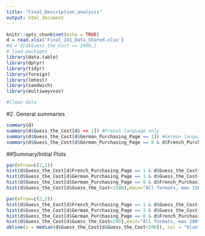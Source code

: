 ---
title: "Final_Description_analysis"
output: html_document
---

```{r setup, include=FALSE}
knitr::opts_chunk$set(echo = TRUE)
d = read.xlsx('Final_241_Data_Shared.xlsx')
#d = d[d$Guess_the_Cost <= 2000,]
# load packages 
library(data.table)
library(dplyr)
library(tidyr)
library(foreign)
library(lmtest)
library(sandwich)
library(multiwayvcov)
```

```{r}
#Clean data
```


#2. General summaries
```{r}
summary(d)
summary(d$Guess_the_Cost[d$ == 1]) #French language only
summary(d$Guess_the_Cost[d$German_Purchasing_Page == 1]) #German language only
summary(d$Guess_the_Cost[d$German_Purchasing_Page == 0 & d$French_Purchasing_Page == 0]) #English language only

```

##Summary/Initial Plots
```{r}
par(mfrow=c(2,2))
hist(d$Guess_the_Cost[d$French_Purchasing_Page == 1 & d$Guess_the_Cost<1500],main = "French format, max 1500", xlab= "Guessed cost", breaks=50)
hist(d$Guess_the_Cost[d$German_Purchasing_Page == 1 & d$Guess_the_Cost<1500],main = "German format, max 1500",xlab= "Guessed cost", breaks=50)
hist(d$Guess_the_Cost[d$German_Purchasing_Page == 0 & d$French_Purchasing_Page == 0 & d$Guess_the_Cost<1500],xlab= "Guessed cost",main = "English format, max 1500",breaks=50)
hist(d$Guess_the_Cost[d$Guess_the_Cost<1500],main="All formats, max 1500",breaks=100,xlab= "Guessed cost",)
```

```{r}
par(mfrow=c(2,2))
hist(d$Guess_the_Cost[d$French_Purchasing_Page == 1 & d$Guess_the_Cost<200],main = "French format, max 200",xlab= "Guessed cost", breaks=50)
hist(d$Guess_the_Cost[d$German_Purchasing_Page == 1 & d$Guess_the_Cost<200],main = "German format, max 200",xlab= "Guessed cost", breaks=50)
hist(d$Guess_the_Cost[d$German_Purchasing_Page == 0 & d$French_Purchasing_Page == 0 & d$Guess_the_Cost<200],xlab= "Guessed cost",main = "English format, max 200",breaks=50)
hist(d$Guess_the_Cost[d$Guess_the_Cost<200],main="All formats, max 200",xlab= "Guessed cost",breaks=100)
abline(v = median(d$Guess_the_Cost[d$Guess_the_Cost<200]), col = "blue")
```